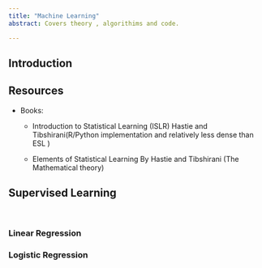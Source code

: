 ```yaml
---
title: "Machine Learning"
abstract: Covers theory , algorithims and code.

---
```


## Introduction

## Resources
* Books:
  * Introduction to Statistical Learning (ISLR) Hastie and Tibshirani(R/Python implementation and relatively less dense than ESL )
    
  * Elements of Statistical Learning By Hastie and Tibshirani (The Mathematical theory)
  
## Supervised Learning 

<br/>   

### Linear Regression



### Logistic Regression